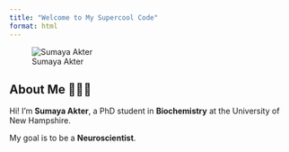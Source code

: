 ```yaml
---
title: "Welcome to My Supercool Code"
format: html
---
```


![Sumaya Akter](img/sumaya.jpg){.headshot}


## About Me 🧠👩‍🔬

Hi! I'm **Sumaya Akter**, a PhD student in **Biochemistry** at the University of New Hampshire.  

My goal is to be a **Neuroscientist**.
